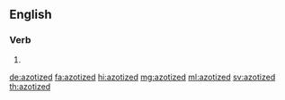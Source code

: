 ==English==

===Verb===
{{head|en|verb form}}

# {{en-past of|azotize}}

[[de:azotized]]
[[fa:azotized]]
[[hi:azotized]]
[[mg:azotized]]
[[ml:azotized]]
[[sv:azotized]]
[[th:azotized]]
